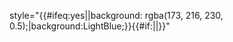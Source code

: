 style="{{#ifeq:yes|{{yesno|def=|{{{fade|}}}}}|background: rgba(173, 216, 230, 0.5);|background:LightBlue;}}{{#if:{{{style|}}}|{{{style}}}|}}"<noinclude>
{{documentation}}
</noinclude>